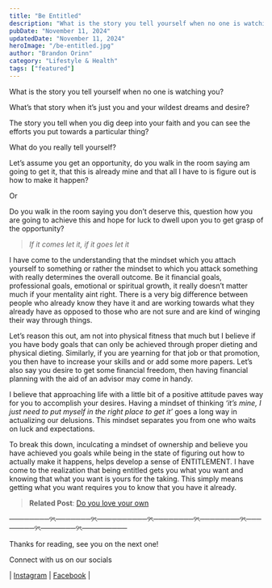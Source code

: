 ```yaml
---
title: "Be Entitled"
description: "What is the story you tell yourself when no one is watching you?"
pubDate: "November 11, 2024"
updatedDate: "November 11, 2024"
heroImage: "/be-entitled.jpg"
author: "Brandon Orinn"
category: "Lifestyle & Health"
tags: ["featured"]
---
```


What is the story you tell yourself when no one is watching you?

What’s that story when it’s just you and your wildest dreams and desire?

The story you tell when you dig deep into your faith and you can see the efforts you put towards a particular thing?

What do you really tell yourself?

Let’s assume you get an opportunity, do you walk in the room saying am going to get it, that this is already mine and that all I have to is figure out is how to make it happen?

Or

Do you walk in the room saying you don’t deserve this, question how you are going to achieve this and hope for luck to dwell upon you to get grasp of the opportunity?

> *If it comes let it, if it goes let it*

I have come to the understanding that the mindset which you attach yourself to something or rather the mindset to which you attack something with really determines the overall outcome. Be it financial goals, professional goals, emotional or spiritual growth, it really doesn’t matter much if your mentality aint right. There is a very big difference between people who already know they have it and are working towards what they already have as opposed to those who are not sure and are kind of winging their way through things.

Let’s reason this out, am not into physical fitness that much but I believe if you have body goals that can only be achieved through proper dieting and physical dieting. Similarly, if you are yearning for that job or that promotion, you then have to increase your skills and or add some more papers. Let’s also say you desire to get some financial freedom, then having financial planning with the aid of an advisor may come in handy.

I believe that approaching life with a little bit of a positive attitude paves way for you to accomplish your desires. Having a mindset of thinking *‘it’s mine, I just need to put myself in the right place to get it’* goes a long way in actualizing our delusions. This mindset separates you from one who waits on luck and expectations.

To break this down, inculcating a mindset of ownership and believe you have achieved you goals while being in the state of figuring out how to actually make it happens, helps develop a sense of ENTITLEMENT. I have come to the realization that being entitled gets you what you want and knowing that what you want is yours for the taking. This simply means getting what you want requires you to know that you have it already.

> **Related Post**: [Do you love your own](https://purevibes.co.ke/blog/do-you-love-your-own/)

────────୨ৎ───────୨ৎ──────────୨ৎ────────୨ৎ────────୨ৎ────────୨ৎ───────୨ৎ─────────

Thanks for reading, see you on the next one!

Connect with us on our socials

| [Instagram](https://www.instagram.com/purevibescompany/) | [Facebook](https://web.facebook.com/purevibes.co) |

